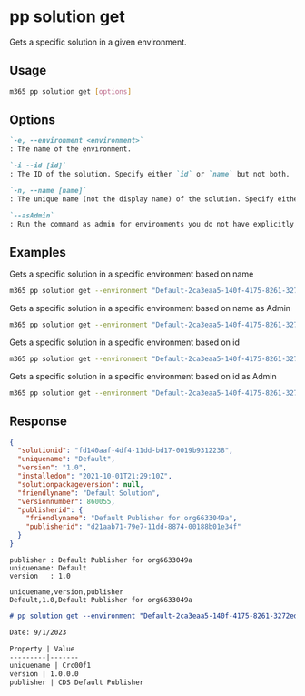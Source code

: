 
# pp solution get

Gets a specific solution in a given environment.

## Usage

```sh
m365 pp solution get [options]
```

## Options

```md definition-list
`-e, --environment <environment>`
: The name of the environment.

`-i --id [id]`
: The ID of the solution. Specify either `id` or `name` but not both.

`-n, --name [name]`
: The unique name (not the display name) of the solution. Specify either `id` or `name` but not both.

`--asAdmin`
: Run the command as admin for environments you do not have explicitly assigned permissions to.
```

<Global />

## Examples

Gets a specific solution in a specific environment based on name

```sh
m365 pp solution get --environment "Default-2ca3eaa5-140f-4175-8261-3272edf9f339" --name "Default"
```

Gets a specific solution in a specific environment based on name as Admin

```sh
m365 pp solution get --environment "Default-2ca3eaa5-140f-4175-8261-3272edf9f339" --name "Default" --asAdmin
```

Gets a specific solution in a specific environment based on id

```sh
m365 pp solution get --environment "Default-2ca3eaa5-140f-4175-8261-3272edf9f339" --id "ee62fd63-e49e-4c09-80de-8fae1b9a427e"
```

Gets a specific solution in a specific environment based on id as Admin

```sh
m365 pp solution get --environment "Default-2ca3eaa5-140f-4175-8261-3272edf9f339" --id "ee62fd63-e49e-4c09-80de-8fae1b9a427e" --asAdmin
```

## Response

<Tabs>
  <TabItem value="JSON">

  ```json
  {
    "solutionid": "fd140aaf-4df4-11dd-bd17-0019b9312238",
    "uniquename": "Default",
    "version": "1.0",
    "installedon": "2021-10-01T21:29:10Z",
    "solutionpackageversion": null,
    "friendlyname": "Default Solution",
    "versionnumber": 860055,
    "publisherid": {
      "friendlyname": "Default Publisher for org6633049a",
      "publisherid": "d21aab71-79e7-11dd-8874-00188b01e34f"
    }
  }
  ```

  </TabItem>
  <TabItem value="Text">

  ```text
  publisher : Default Publisher for org6633049a
  uniquename: Default
  version   : 1.0
  ```

  </TabItem>
  <TabItem value="CSV">

  ```csv
  uniquename,version,publisher
  Default,1.0,Default Publisher for org6633049a
  ```

  </TabItem>
  <TabItem value="Markdown">

  ```md
  # pp solution get --environment "Default-2ca3eaa5-140f-4175-8261-3272edf9f339" --id "ee62fd63-e49e-4c09-80de-8fae1b9a427e"

  Date: 9/1/2023

  Property | Value
  ---------|-------
  uniquename | Crc00f1
  version | 1.0.0.0
  publisher | CDS Default Publisher
  ```

  </TabItem>
</Tabs>

